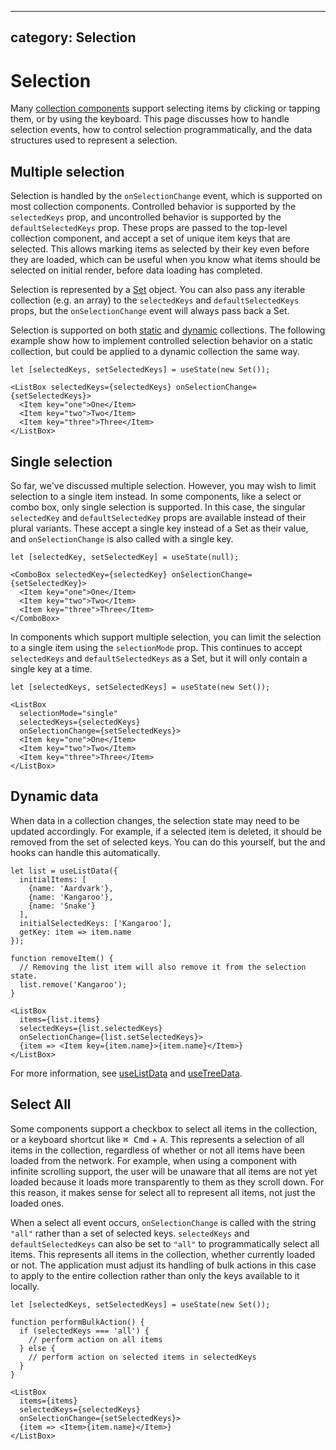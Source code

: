<!-- Copyright 2020 Adobe. All rights reserved.
This file is licensed to you under the Apache License, Version 2.0 (the "License");
you may not use this file except in compliance with the License. You may obtain a copy
of the License at http://www.apache.org/licenses/LICENSE-2.0
Unless required by applicable law or agreed to in writing, software distributed under
the License is distributed on an "AS IS" BASIS, WITHOUT WARRANTIES OR REPRESENTATIONS
OF ANY KIND, either express or implied. See the License for the specific language
governing permissions and limitations under the License. -->



---
category: Selection
---

# Selection

Many [collection components](collections.html) support selecting items by clicking or tapping them, or by using the keyboard.
This page discusses how to handle selection events, how to control selection programmatically, and the
data structures used to represent a selection.

## Multiple selection

Selection is handled by the `onSelectionChange` event, which is supported on most collection components. Controlled
behavior is supported by the `selectedKeys` prop, and uncontrolled behavior is supported by the `defaultSelectedKeys`
prop. These props are passed to the top-level collection component, and accept a set of unique item keys that are selected.
This allows marking items as selected by their key even before they are loaded, which can be useful when you know
what items should be selected on initial render, before data loading has completed.

Selection is represented by a [Set](https://developer.mozilla.org/en-US/docs/Web/JavaScript/Reference/Global_Objects/Set)
object. You can also pass any iterable collection (e.g. an array) to the `selectedKeys` and `defaultSelectedKeys` props,
but the `onSelectionChange` event will always pass back a Set.

Selection is supported on both [static](collections.html#static-collections) and [dynamic](collections.html#dynamic-collections) 
collections. The following example show how to implement controlled selection
behavior on a static collection, but could be applied to a dynamic collection the same way.

```tsx
let [selectedKeys, setSelectedKeys] = useState(new Set());

<ListBox selectedKeys={selectedKeys} onSelectionChange={setSelectedKeys}>
  <Item key="one">One</Item>
  <Item key="two">Two</Item>
  <Item key="three">Three</Item>
</ListBox>
```

## Single selection

So far, we've discussed multiple selection. However, you may wish to limit selection to a single item instead.
In some components, like a select or combo box, only single selection is supported. In this case, the singular 
`selectedKey` and `defaultSelectedKey` props are available instead of their plural variants. These accept a 
single key instead of a Set as their value, and `onSelectionChange` is also called with a single key.

```tsx
let [selectedKey, setSelectedKey] = useState(null);

<ComboBox selectedKey={selectedKey} onSelectionChange={setSelectedKey}>
  <Item key="one">One</Item>
  <Item key="two">Two</Item>
  <Item key="three">Three</Item>
</ComboBox>
```

In components which support multiple selection, you can limit the selection to a single item using the
`selectionMode` prop. This continues to accept `selectedKeys` and `defaultSelectedKeys` as a Set, but it will
only contain a single key at a time.

```tsx
let [selectedKeys, setSelectedKeys] = useState(new Set());

<ListBox 
  selectionMode="single"
  selectedKeys={selectedKeys}
  onSelectionChange={setSelectedKeys}>
  <Item key="one">One</Item>
  <Item key="two">Two</Item>
  <Item key="three">Three</Item>
</ListBox>
```

## Dynamic data

When data in a collection changes, the selection state may need to be updated accordingly. For example, if a selected item is
deleted, it should be removed from the set of selected keys. You can do this yourself, but the <TypeLink links={dataDocs.links} type={dataDocs.exports.useListData} />
and <TypeLink links={dataDocs.links} type={dataDocs.exports.useTreeData} /> hooks can handle this automatically.

```tsx
let list = useListData({
  initialItems: [
    {name: 'Aardvark'},
    {name: 'Kangaroo'},
    {name: 'Snake'}
  ],
  initialSelectedKeys: ['Kangaroo'],
  getKey: item => item.name
});

function removeItem() {
  // Removing the list item will also remove it from the selection state.
  list.remove('Kangaroo');
}

<ListBox
  items={list.items}
  selectedKeys={list.selectedKeys}
  onSelectionChange={list.setSelectedKeys}>
  {item => <Item key={item.name}>{item.name}</Item>}
</ListBox>
```

For more information, see [useListData](useListData.html) and [useTreeData](useTreeData.html).

## Select All

Some components support a checkbox to select all items in the collection, or a keyboard shortcut like <kbd>⌘ Cmd</kbd> + <kbd>A</kbd>.
This represents a selection of all items in the collection, regardless of whether or not all items have been loaded from the network.
For example, when using a component with infinite scrolling support, the user will be unaware that all items are not yet loaded because
it loads more transparently to them as they scroll down. For this reason, it makes sense for select all to represent all items, not just
the loaded ones.

When a select all event occurs, `onSelectionChange` is called with the string `"all"` rather than a set of selected keys. `selectedKeys`
and `defaultSelectedKeys` can also be set to `"all"` to programmatically select all items. This represents all items in the collection,
whether currently loaded or not. The application must adjust its handling of bulk actions in this case to apply to the entire collection
rather than only the keys available to it locally.

```tsx
let [selectedKeys, setSelectedKeys] = useState(new Set());

function performBulkAction() {
  if (selectedKeys === 'all') {
    // perform action on all items
  } else {
    // perform action on selected items in selectedKeys
  }
}

<ListBox
  items={items}
  selectedKeys={selectedKeys}
  onSelectionChange={setSelectedKeys}>
  {item => <Item>{item.name}</Item>}
</ListBox>
```
